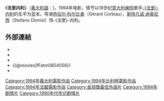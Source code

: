 {{noteTA
|T=zh-tw:絕代艷姬; zh-hk:魅影魔聲; zh-cn:法里内利 (电影);
|G1=Movie
|G2=Show
|1=zh-tw:絕代艷姬; zh-hk:魅影魔聲 ;zh-cn:法里内利;
}}

{{Infobox Film
| name           = 絕代艷姬
|original_name  = {{lang|it|''Farinelli''}}
| image          = Farinelli ~il castrato~ (TW version DVD cover).jpg
| caption        = 臺灣版DVD封套
| director       = [[热拉尔·科尔比奥|热拉尔·科尔比奥]]
| producer       = 
| writer         = [[马塞尔·比奥利厄|马塞尔·比奥利厄]]<br/>[[安德烈·科尔比奥|安德烈·科尔比奥]]<br/>热拉尔·科尔比奥
| starring       = [[斯特凡诺·迪奥尼西|斯特凡诺·迪奥尼西]]<br/>[[恩里科·洛·韦尔索|恩里科·洛·韦尔索]]<br/>[[埃尔莎·齐尔贝尔斯泰因|埃尔莎·齐尔贝尔斯泰因]]
| music          = 
| singer         = [[Ewa_Malas-Godlewska|Ewa Malas-Godlewska]], [[Derek_Lee_Ragin|Derek Lee Ragin]] 
| cinematography = [[Walther_van_den_Ende|Walther van den Ende]]
| editing        = [[Joëlle_Hache|Joëlle Hache]]
| distributor    = [[索尼经典影片|索尼经典影片]] ([[DVD區域碼|1区]]DVD)
| released       = {{Film date|df=yes|1994|12|7|法国|1995|3|16|意大利}}
| runtime        = 111分钟
| country        = 意大利<br/>比利时<br/>法国
| languages       = [[意大利语|意大利语]]、[[法语|法语]]
| budget         = 
| tw_name       = 絕代艷姬
| hk_name       = 魅影魔聲
| cn_name       = 法里内利
}}
《'''法里内利'''》（[[義大利語|義大利語]]：{{lang|it|Farinelli: Il castrato}})，1994年电影，情节以18世纪[[意大利|意大利]][[阉伶|阉伶]]歌手[[法里內利|-{法里}-内利]]的生平为蓝本。导演[[热拉尔·科尔比奥|热拉尔·科尔比奥]]（Gérard Corbiau），[[斯特凡诺·迪奥尼西|斯特凡诺·迪奥尼西]]（Stefano Dionisi）饰-{法里}-内利。

==外部連結==
* {{IMDb title|0109771|絕代艷姬}}
* {{Amg movie|133567|絕代艷姬}}
* {{Rotten Tomatoes|farinelli|絕代艷姬}}
* {{@movies|fFatm0854056}}
* {{douban|1303034}}

{{金球奖最佳外语片}}

[[Category:1994年義大利電影作品|Category:1994年義大利電影作品]]
[[Category:1994年比利時電影作品|Category:1994年比利時電影作品]]
[[Category:1994年法國電影作品|Category:1994年法國電影作品]]
[[Category:金球獎最佳外語片|Category:金球獎最佳外語片]]
[[Category:1994年剧情片|Category:1994年剧情片]]
[[Category:1990年代传记剧情片|Category:1990年代传记剧情片]]